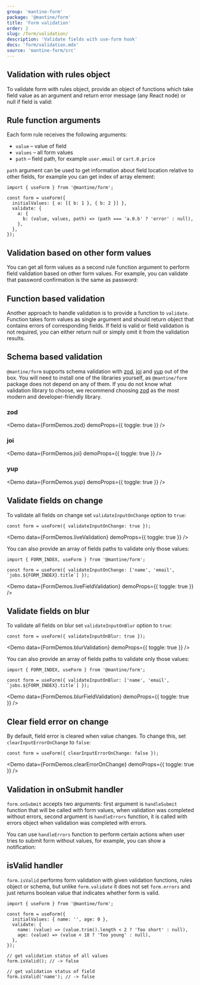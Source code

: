 ```yaml
---
group: 'mantine-form'
package: '@mantine/form'
title: 'Form validation'
order: 2
slug: /form/validation/
description: 'Validate fields with use-form hook'
docs: 'form/validation.mdx'
source: 'mantine-form/src'
---
```



## Validation with rules object

To validate form with rules object, provide an object of functions which take field value as an argument
and return error message (any React node) or null if field is valid:

<Demo data={FormDemos.rulesValidation} />

## Rule function arguments

Each form rule receives the following arguments:

- `value` – value of field
- `values` – all form values
- `path` – field path, for example `user.email` or `cart.0.price`

`path` argument can be used to get information about field location relative to other fields,
for example you can get index of array element:

```tsx
import { useForm } from '@mantine/form';

const form = useForm({
  initialValues: { a: [{ b: 1 }, { b: 2 }] },
  validate: {
    a: {
      b: (value, values, path) => (path === 'a.0.b' ? 'error' : null),
    },
  },
});
```

## Validation based on other form values

You can get all form values as a second rule function argument to perform field validation based on other
form values. For example, you can validate that password confirmation is the same as password:

<Demo data={FormDemos.password} />

## Function based validation

Another approach to handle validation is to provide a function to `validate`.
Function takes form values as single argument and should return object that contains
errors of corresponding fields. If field is valid or field validation is not required, you can either return null or simply omit it
from the validation results.

<Demo data={FormDemos.validateFunction} />

## Schema based validation

`@mantine/form` supports schema validation with [zod](https://www.npmjs.com/package/zod), [joi](https://www.npmjs.com/package/joi) and [yup](https://www.npmjs.com/package/yup) out of the box.
You will need to install one of the libraries yourself, as `@mantine/form` package does not depend on any of them.
If you do not know what validation library to choose, we recommend choosing [zod](https://www.npmjs.com/package/zod)
as the most modern and developer-friendly library.

### zod

<Demo data={FormDemos.zod} demoProps={{ toggle: true }} />

### joi

<Demo data={FormDemos.joi} demoProps={{ toggle: true }} />

### yup

<Demo data={FormDemos.yup} demoProps={{ toggle: true }} />

## Validate fields on change

To validate all fields on change set `validateInputOnChange` option to `true`:

```tsx
const form = useForm({ validateInputOnChange: true });
```

<Demo data={FormDemos.liveValidation} demoProps={{ toggle: true }} />

You can also provide an array of fields paths to validate only those values:

```tsx
import { FORM_INDEX, useForm } from '@mantine/form';

const form = useForm({ validateInputOnChange: ['name', 'email', `jobs.${FORM_INDEX}.title`] });
```

<Demo data={FormDemos.liveFieldValidation} demoProps={{ toggle: true }} />

## Validate fields on blur

To validate all fields on blur set `validateInputOnBlur` option to `true`:

```tsx
const form = useForm({ validateInputOnBlur: true });
```

<Demo data={FormDemos.blurValidation} demoProps={{ toggle: true }} />

You can also provide an array of fields paths to validate only those values:

```tsx
import { FORM_INDEX, useForm } from '@mantine/form';

const form = useForm({ validateInputOnBlur: ['name', 'email', `jobs.${FORM_INDEX}.title`] });
```

<Demo data={FormDemos.blurFieldValidation} demoProps={{ toggle: true }} />

## Clear field error on change

By default, field error is cleared when value changes. To change this, set `clearInputErrorOnChange` to `false`:

```tsx
const form = useForm({ clearInputErrorOnChange: false });
```

<Demo data={FormDemos.clearErrorOnChange} demoProps={{ toggle: true }} />

## Validation in onSubmit handler

`form.onSubmit` accepts two arguments: first argument is `handleSubmit` function that will be called with form values, when validation
was completed without errors, second argument is `handleErrors` function, it is called with errors object when validation was completed with errors.

You can use `handleErrors` function to perform certain actions when user tries to submit form without values,
for example, you can show a notification:

<Demo data={FormDemos.onSubmitErrors} />

## isValid handler

`form.isValid` performs form validation with given validation functions, rules object or schema, but unlike
`form.validate` it does not set `form.errors` and just returns boolean value that indicates whether form is valid.

```tsx
import { useForm } from '@mantine/form';

const form = useForm({
  initialValues: { name: '', age: 0 },
  validate: {
    name: (value) => (value.trim().length < 2 ? 'Too short' : null),
    age: (value) => (value < 18 ? 'Too young' : null),
  },
});

// get validation status of all values
form.isValid(); // -> false

// get validation status of field
form.isValid('name'); // -> false
```
